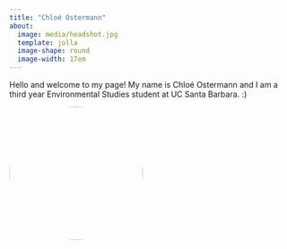 ```yaml
---
title: "Chloé Ostermann"
about:
  image: media/headshot.jpg
  template: jolla
  image-shape: round
  image-width: 17em
---
```


Hello and welcome to my page! My name is Chloé Ostermann and I am a third year Environmental Studies student at UC Santa Barbara. :)

![](media:/headshot.jpg){width="17em" style="border-radius: 50%;"}
